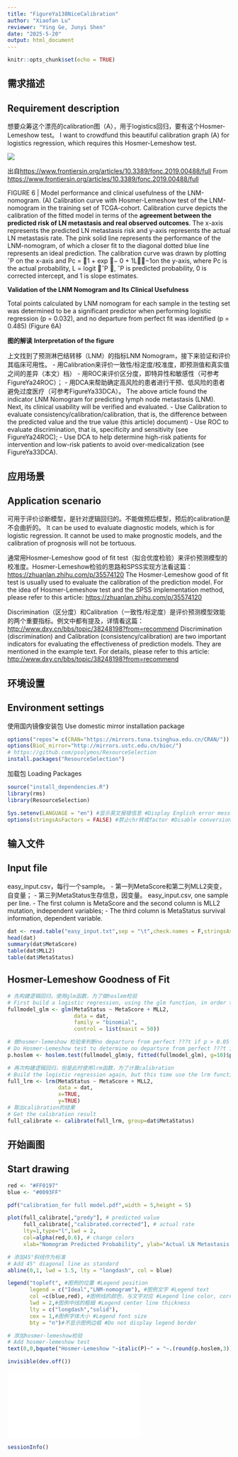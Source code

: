 ```yaml
---
title: "FigureYa138NiceCalibration"
author: "Xiaofan Lu"
reviewer: "Ying Ge, Junyi Shen"
date: "2025-5-20"
output: html_document
---
```


```r
knitr::opts_chunk$set(echo = TRUE)
```

## 需求描述
## Requirement description

想要众筹这个漂亮的calibration图（A），用于logistics回归，要有这个Hosmer-Lemeshow test。
I want to crowdfund this beautiful calibration graph (A) for logistics regression, which requires this Hosmer-Lemeshow test.

![](example.png)

出自<https://www.frontiersin.org/articles/10.3389/fonc.2019.00488/full>
From <https://www.frontiersin.org/articles/10.3389/fonc.2019.00488/full>

FIGURE 6 | Model performance and clinical usefulness of the LNM-nomogram. (A) Calibration curve with Hosmer-Lemeshow test of the LNM-nomogram in the training set of TCGA-cohort. Calibration curve depicts the calibration of the fitted model in terms of the **agreement between the predicted risk of LN metastasis and real observed outcomes**. The x-axis represents the predicted LN metastasis risk and y-axis represents the actual LN metastasis rate. The pink solid line represents the performance of the LNM-nomogram, of which a closer fit to the diagonal dotted blue line represents an ideal prediction. The calibration curve was drawn by plotting ˆP on the x-axis and Pc = 1 + exp 􀀀− 0 + 1L−1on the y-axis, where Pc is the actual probability, L = logit ˆP , ˆP is predicted probability, 0 is corrected intercept, and 1 is slope estimates.

**Validation of the LNM Nomogram and Its Clinical Usefulness**

Total points calculated by LNM nomogram for each sample in the testing set was determined to be a significant predictor when performing logistic regression (p = 0.032), and no departure from perfect fit was identified (p = 0.485) (Figure 6A)

**图的解读**
**Interpretation of the figure**

上文找到了预测淋巴结转移（LNM）的指标LNM Nomogram，接下来验证和评价其临床可用性。
- 用Calibration来评价一致性/标定度/校准度，即预测值和真实值之间的差异（本文）档）
- 用ROC来评价区分度，即特异性和敏感性（可参考FigureYa24ROC）；
- 用DCA来帮助确定高风险的患者进行干预、低风险的患者避免过度医疗（可参考FigureYa33DCA）。
The above article found the indicator LNM Nomogram for predicting lymph node metastasis (LNM). Next, its clinical usability will be verified and evaluated.
- Use Calibration to evaluate consistency/calibration/calibration, that is, the difference between the predicted value and the true value (this article) document)
- Use ROC to evaluate discrimination, that is, specificity and sensitivity (see FigureYa24ROC);
- Use DCA to help determine high-risk patients for intervention and low-risk patients to avoid over-medicalization (see FigureYa33DCA).

## 应用场景
## Application scenario

可用于评价诊断模型，是针对逻辑回归的。不能做预后模型，预后的calibration是不会曲折的。
It can be used to evaluate diagnostic models, which is for logistic regression. It cannot be used to make prognostic models, and the calibration of prognosis will not be tortuous.

通常用Hosmer-Lemeshow good of fit test（拟合优度检验）来评价预测模型的校准度。Hosmer-Lemeshow检验的思路和SPSS实现方法看这篇：<https://zhuanlan.zhihu.com/p/35574120>
The Hosmer-Lemeshow good of fit test is usually used to evaluate the calibration of the prediction model. For the idea of Hosmer-Lemeshow test and the SPSS implementation method, please refer to this article: <https://zhuanlan.zhihu.com/p/35574120>

Discrimination（区分度）和Calibration（一致性/标定度）是评价预测模型效能的两个重要指标。例文中都有提及，详情看这篇：<http://www.dxy.cn/bbs/topic/38248198?from=recommend>
Discrimination (discrimination) and Calibration (consistency/calibration) are two important indicators for evaluating the effectiveness of prediction models. They are mentioned in the example text. For details, please refer to this article: <http://www.dxy.cn/bbs/topic/38248198?from=recommend>

## 环境设置
## Environment settings

使用国内镜像安装包
Use domestic mirror installation package

```r
options("repos"= c(CRAN="https://mirrors.tuna.tsinghua.edu.cn/CRAN/"))
options(BioC_mirror="http://mirrors.ustc.edu.cn/bioc/")
# https://github.com/psolymos/ResourceSelection
install.packages("ResourceSelection")
```

加载包
Loading Packages

```r
source("install_dependencies.R")
library(rms)
library(ResourceSelection)

Sys.setenv(LANGUAGE = "en") #显示英文报错信息 #Display English error message
options(stringsAsFactors = FALSE) #禁止chr转成factor #Disable conversion of chr to factor
```

## 输入文件
## Input file

easy_input.csv，每行一个sample。
- 第一列MetaScore和第二列MLL2突变，自变量；
- 第三列MetaStatus生存信息，因变量。
easy_input.csv, one sample per line.
- The first column is MetaScore and the second column is MLL2 mutation, independent variables;
- The third column is MetaStatus survival information, dependent variable.

```r
dat <- read.table("easy_input.txt",sep = "\t",check.names = F,stringsAsFactors = F,header = T,row.names = 1)
head(dat)
summary(dat$MetaScore)
table(dat$MLL2)
table(dat$MetaStatus)
```

## Hosmer-Lemeshow Goodness of Fit

```r
# 先构建逻辑回归，使用glm函数，为了做hoslem检验
# First build a logistic regression, using the glm function, in order to do the hoslem test
fullmodel_glm <- glm(MetaStatus ~ MetaScore + MLL2, 
                     data = dat, 
                     family = "binomial", 
                     control = list(maxit = 50))

# 做hosmer-lemeshow 检验来判断no departure from perfect ???t if p > 0.05
# Do Hosmer-Lemeshow test to determine no departure from perfect ???t if p > 0.05
p.hoslem <- hoslem.test(fullmodel_glm$y, fitted(fullmodel_glm), g=10)$p.value

# 再次构建逻辑回归，但是此时使用lrm函数，为了计算calibration
# Build the logistic regression again, but this time use the lrm function to calculate the calibration
full_lrm <- lrm(MetaStatus ~ MetaScore + MLL2,
                data = dat,
                x=TRUE,
                y=TRUE)  
# 取出calibration的结果
# Get the calibration result
full_calibrate <- calibrate(full_lrm, group=dat$MetaStatus) 
```

## 开始画图
## Start drawing

```r
red <- "#FF0197"
blue <- "#0093FF"

pdf("calibration_for full model.pdf",width = 5,height = 5)

plot(full_calibrate[,"predy"], # predicted value
     full_calibrate[,"calibrated.corrected"], # actual rate
     lty=1,type="l",lwd = 2,
     col=alpha(red,0.6), # change colors
     xlab="Nomogram Predicted Probability", ylab="Actual LN Metastasis Rate" )

# 添加45°斜线作为标准
# Add 45° diagonal line as standard
abline(0,1, lwd = 1.5, lty = "longdash", col = blue)

legend("topleft", #图例的位置 #Legend position
       legend = c("Ideal","LNM-nomogram"), #图例文字 #Legend text
       col =c(blue,red), #图例线的颜色，与文字对应 #Legend line color, corresponding to the text
       lwd = 2,#图例中线的粗细 #Legend center line thickness
       lty = c("longdash","solid"),
       cex = 1,#图例字体大小 #Legend font size
       bty = "n")#不显示图例边框 #Do not display legend border

# 添加hosmer-lemeshow检验
# Add hosmer-lemeshow test
text(0,0,bquote("Hosmer-Lemeshow "~italic(P)~" = "~.(round(p.hoslem,3))),adj = 0)

invisible(dev.off())
```

![](calibration_for full model.pdf)

```r
sessionInfo()
```

